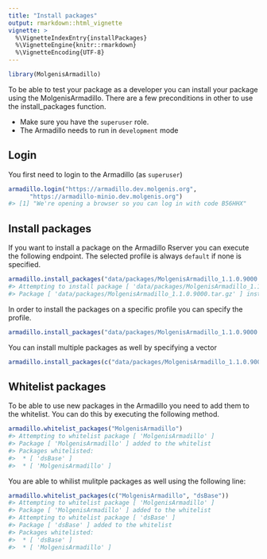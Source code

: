 ```yaml
---
title: "Install packages"
output: rmarkdown::html_vignette
vignette: >
  %\VignetteIndexEntry{installPackages}
  %\VignetteEngine{knitr::rmarkdown}
  %\VignetteEncoding{UTF-8}
---
```





```r
library(MolgenisArmadillo)
```

To be able to test your package as a developer you can install your package using the MolgenisArmadillo. There are a few preconditions in other to use the install_packages function.

- Make sure you have the `superuser` role.
- The Armadillo needs to run in `development` mode

## Login
You first need to login to the Armadillo (as `superuser`)



```r
armadillo.login("https://armadillo.dev.molgenis.org",
      "https://armadillo-minio.dev.molgenis.org")
#> [1] "We're opening a browser so you can log in with code B56HHX"
```

## Install packages
If you want to install a package on the Armadillo Rserver you can execute the following endpoint. The selected profile is always `default` if none is specified.


```r
armadillo.install_packages("data/packages/MolgenisArmadillo_1.1.0.9000.tar.gz")
#> Attempting to install package [ 'data/packages/MolgenisArmadillo_1.1.0.9000.tar.gz' ]
#> Package [ 'data/packages/MolgenisArmadillo_1.1.0.9000.tar.gz' ] installed
```

In order to install the packages on a specific profile you can specify the profile.


```r
armadillo.install_packages("data/packages/MolgenisArmadillo_1.1.0.9000.tar.gz", profile = "exposome")
```

You can install multiple packages as well by specifying a vector


```r
armadillo.install_packages(c("data/packages/MolgenisArmadillo_1.1.0.9000.tar.gz", "data/packages/dsBase_6.1.0.9000.tar.gz"))
```

## Whitelist packages
To be able to use new packages in the Armadillo you need to add them to the whitelist. You can do this by executing the following method.


```r
armadillo.whitelist_packages("MolgenisArmadillo")
#> Attempting to whitelist package [ 'MolgenisArmadillo' ]
#> Package [ 'MolgenisArmadillo' ] added to the whitelist
#> Packages whitelisted:
#>  * [ 'dsBase' ]
#>  * [ 'MolgenisArmadillo' ]
```

You are able to whilist mulitple packages as well using the following line:


```r
armadillo.whitelist_packages(c("MolgenisArmadillo", "dsBase"))
#> Attempting to whitelist package [ 'MolgenisArmadillo' ]
#> Package [ 'MolgenisArmadillo' ] added to the whitelist
#> Attempting to whitelist package [ 'dsBase' ]
#> Package [ 'dsBase' ] added to the whitelist
#> Packages whitelisted:
#>  * [ 'dsBase' ]
#>  * [ 'MolgenisArmadillo' ]
```









